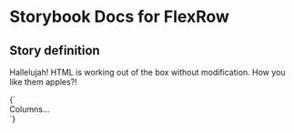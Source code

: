 

# Storybook Docs for FlexRow

<Meta title="govtnz-import" />

## Story definition

Hallelujah! HTML is working out of the box without modification.
How you like them apples?!

<Story name="FlexRow" height="100px">
  {` <div  class="g-flex-row g-flex-top-xs g-flex-top-sm g-flex-top-md g-flex-top-lg g-flex-reversed-xs g-flex-reversed-sm g-flex-reversed-md g-flex-reversed-lg example">  Columns...</div> `}
</Story>

